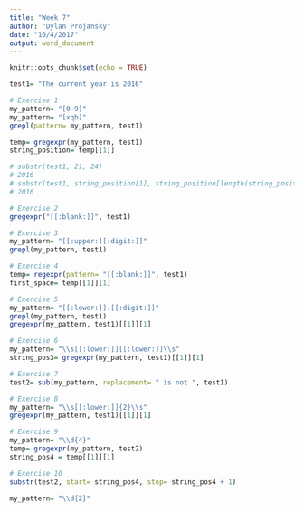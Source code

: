 ```yaml
---
title: "Week 7"
author: "Dylan Projansky"
date: "10/4/2017"
output: word_document
---
```


```r
knitr::opts_chunk$set(echo = TRUE)
```


```r
test1= "The current year is 2016"

# Exercise 1 
my_pattern= "[0-9]"
my_pattern= "[xqb]"
grepl(pattern= my_pattern, test1)

temp= gregexpr(my_pattern, test1)
string_position= temp[[1]]

# substr(test1, 21, 24)
# 2016 
# substr(test1, string_position[1], string_position[length(string_position)])
# 2016 

# Exercise 2 
gregexpr("[[:blank:]]", test1)

# Exercise 3 
my_pattern= "[[:upper:][:digit:]]"
grepl(my_pattern, test1)

# Exercise 4 
temp= regexpr(pattern= "[[:blank:]]", test1)
first_space= temp[[1]][1]

# Exercise 5 
my_pattern= "[[:lower:]].[[:digit:]]"
grepl(my_pattern, test1)
gregexpr(my_pattern, test1)[[1]][1]

# Exercise 6 
my_pattern= "\\s[[:lower:]][[:lower:]]\\s"
string_pos3= gregexpr(my_pattern, test1)[[1]][1]

# Exercise 7 
test2= sub(my_pattern, replacement= " is not ", test1)

# Exercise 8 
my_pattern= "\\s[[:lower:]]{2}\\s"
gregexpr(my_pattern, test1)[[1]][1]

# Exercise 9 
my_pattern= "\\d{4}"
temp= gregexpr(my_pattern, test2)
string_pos4 = temp[[1]][1]

# Exercise 10 
substr(test2, start= string_pos4, stop= string_pos4 + 1) 

my_pattern= "\\d{2}"

```